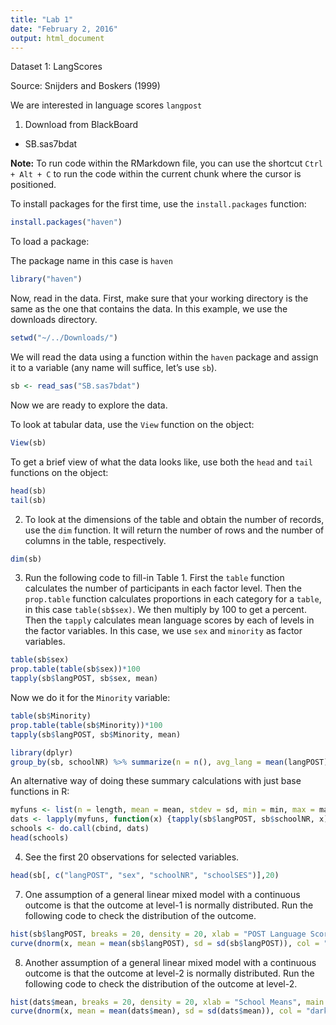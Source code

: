 ```yaml
---
title: "Lab 1"
date: "February 2, 2016"
output: html_document
---
```


Dataset 1: LangScores

Source: Snijders and Boskers (1999)


We are interested in language scores `langpost`

1. Download from BlackBoard
* SB.sas7bdat

__Note:__ To run code within the RMarkdown file, you can use the shortcut `Ctrl + Alt + C` to run the code within the current chunk where the cursor is positioned. 

To install packages for the first time, use the `install.packages` function: 

```r
install.packages("haven")
```

To load a package: 

The package name in this case is `haven`

```r
library("haven")
```

Now, read in the data. First, make sure that your working directory is the same as the one that contains the data. In this example, we use the downloads directory. 

```r
setwd("~/../Downloads/")
```

We will read the data using a function within the `haven` package and assign it to a variable (any name will suffice, let's use `sb`). 

```r
sb <- read_sas("SB.sas7bdat")
```

Now we are ready to explore the data. 

To look at tabular data, use the `View` function on the object:

```r
View(sb)
```

To get a brief view of what the data looks like, use both the `head` and `tail` functions on the object:

```r
head(sb)
tail(sb)
```

2. To look at the dimensions of the table and obtain the number of records, use the `dim` function. It will return the number of rows and the number of columns in the table, respectively.

```r
dim(sb)
```

3. Run the following code to fill-in Table 1. First the `table` function calculates the number of participants in each factor level. Then the `prop.table` function calculates proportions in each category for a `table`, in this case `table(sb$sex)`. We then multiply by 100 to get a percent. Then the `tapply` calculates mean language scores by each of levels in the factor variables. In this case, we use `sex` and `minority` as factor variables. 

```r
table(sb$sex)
prop.table(table(sb$sex))*100
tapply(sb$langPOST, sb$sex, mean)
```

Now we do it for the `Minority` variable: 

```r
table(sb$Minority)
prop.table(table(sb$Minority))*100
tapply(sb$langPOST, sb$Minority, mean)
```


```r
library(dplyr)
group_by(sb, schoolNR) %>% summarize(n = n(), avg_lang = mean(langPOST), sdev = sd(langPOST), min = min(langPOST), max = max(langPOST))
```

An alternative way of doing these summary calculations with just base functions in R: 

```r
myfuns <- list(n = length, mean = mean, stdev = sd, min = min, max = max)
dats <- lapply(myfuns, function(x) {tapply(sb$langPOST, sb$schoolNR, x)})
schools <- do.call(cbind, dats)
head(schools)
```

4. See the first 20 observations for selected variables. 

```r
head(sb[, c("langPOST", "sex", "schoolNR", "schoolSES")],20)
```

7. One assumption of a general linear mixed model with a continuous outcome is that the outcome at level-1 is normally distributed.  Run the following code to check the distribution of the outcome.

```r
hist(sb$langPOST, breaks = 20, density = 20, xlab = "POST Language Score", main = "histogram with normal curve", freq = FALSE, ylim = c(0, 0.05))
curve(dnorm(x, mean = mean(sb$langPOST), sd = sd(sb$langPOST)), col = "darkblue" , lwd = 2, add = TRUE)
```

8. Another assumption of a general linear mixed model with a continuous outcome is that the outcome at level-2 is normally distributed.  Run the following code to check the distribution of the outcome at level-2.

```r
hist(dats$mean, breaks = 20, density = 20, xlab = "School Means", main = "histogram with normal curve", freq = FALSE, ylim = c(0, 0.12))
curve(dnorm(x, mean = mean(dats$mean), sd = sd(dats$mean)), col = "darkblue" , lwd = 2, add = TRUE)
```
